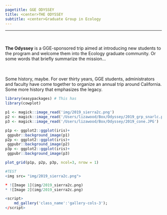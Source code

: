 ```yaml
---
pagetitle: GGE ODYSSEY
title: <center>THE ODYSSEY
subtitle: <center>Graduate Group in Ecology 
---
```


***

<div class = "row">
<div class = "col-md-6">
<br><br>**The Odyssey** is a GGE-sponsored trip aimed at introducing new students to the program and welcome them into the Ecology graduate community. Or some words that briefly summarize the mission...
</div>

<div class = "col-md-6">
<br><br>Some history, maybe. For over thirty years, GGE students, administrators and faculty have come together to organize an annual trip around California. Some more history that emphasizes the legacy.
</div>
</div>



```r
library(easypackages) # This has 
library(cowplot)
```


```r

p1 <- magick::image_read('img/2019_sierra2c.png') 
p2 <- magick::image_read('/Users/lizawood/Box/Odyssey/2019_grp_snarlc.png')
p3 <- magick::image_read('/Users/lizawood/Box/Odyssey/2019_cone.JPG')

p1p <- ggplot2::ggplot(iris)+
 ggpubr::background_image(p1)
p2p <- ggplot2::ggplot(iris)+
 ggpubr::background_image(p2)
p3p <- ggplot2::ggplot(iris)+
 ggpubr::background_image(p3)

plot_grid(p1p, p2p, p3p, ncol=3, nrow = 1)
```

```r

#TEST
<img src= "img/2019_sierra2c.png">

* ![Image 1](img/2019_sierra2c.png)
* ![Image 2](img/2019_sierra2c.png)

<script>
    md_gallery('class_name':'gallery-cols-3');
</script>
```

